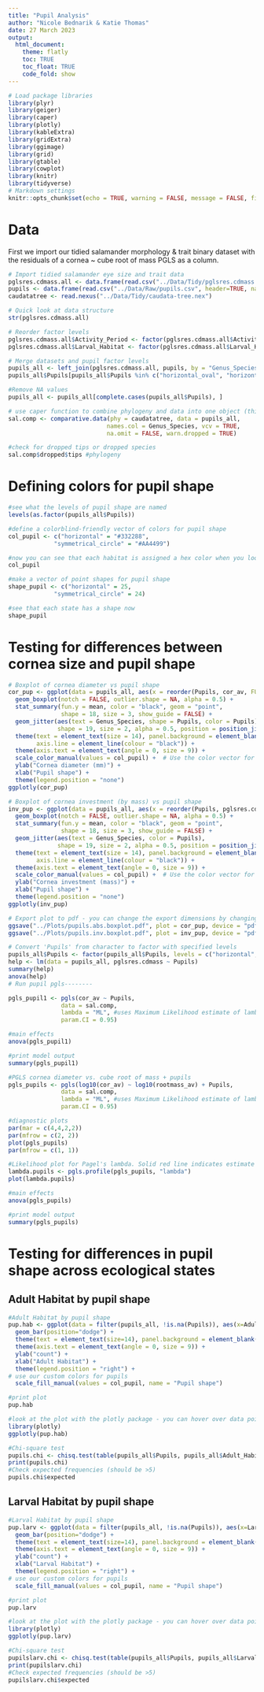 ```yaml
---
title: "Pupil Analysis"
author: "Nicole Bednarik & Katie Thomas"
date: 27 March 2023
output:
  html_document:
    theme: flatly
    toc: TRUE
    toc_float: TRUE
    code_fold: show
---
```


```r
# Load package libraries
library(plyr)
library(geiger)
library(caper)
library(plotly)
library(kableExtra)
library(gridExtra)
library(ggimage)
library(grid)
library(gtable)
library(cowplot)
library(knitr)
library(tidyverse)
# Markdown settings
knitr::opts_chunk$set(echo = TRUE, warning = FALSE, message = FALSE, fig.height = 4.5, fig.width=8)
```

# Data

First we import our tidied salamander morphology & trait binary dataset with the residuals of a cornea ~ cube root of mass PGLS as a column.

```r
# Import tidied salamander eye size and trait data
pglsres.cdmass.all <- data.frame(read.csv("../Data/Tidy/pglsres.cdmass.all.csv", header=TRUE, na.strings=c("", "NA", " ","<1")))
pupils <- data.frame(read.csv("../Data/Raw/pupils.csv", header=TRUE, na.strings=c("", "NA", " ","<1")))
caudatatree <- read.nexus("../Data/Tidy/caudata-tree.nex")

# Quick look at data structure
str(pglsres.cdmass.all)

# Reorder factor levels
pglsres.cdmass.all$Activity_Period <- factor(pglsres.cdmass.all$Activity_Period, levels = c("nocturnal", "diurnal", "both"))
pglsres.cdmass.all$Larval_Habitat <- factor(pglsres.cdmass.all$Larval_Habitat, levels = c("lentic water", "lotic water", "both", "no larva"))

# Merge datasets and pupil factor levels
pupils_all <- left_join(pglsres.cdmass.all, pupils, by = "Genus_Species")
pupils_all$Pupils[pupils_all$Pupils %in% c("horizontal_oval", "horizontal_slit", "horizontal_upside_down_triangle")] <- "horizontal"

#Remove NA values
pupils_all <- pupils_all[complete.cases(pupils_all$Pupils), ]

# use caper function to combine phylogeny and data into one object (this function also matches species names in tree and dataset)
sal.comp <- comparative.data(phy = caudatatree, data = pupils_all, 
                            names.col = Genus_Species, vcv = TRUE, 
                            na.omit = FALSE, warn.dropped = TRUE)

#check for dropped tips or dropped species
sal.comp$dropped$tips #phylogeny
```

# Defining colors for pupil shape

```r
#see what the levels of pupil shape are named
levels(as.factor(pupils_all$Pupils))

#define a colorblind-friendly vector of colors for pupil shape
col_pupil <- c("horizontal" = "#332288",
             "symmetrical_circle" = "#AA4499")

#now you can see that each habitat is assigned a hex color when you look at the vector
col_pupil

#make a vector of point shapes for pupil shape
shape_pupil <- c("horizontal" = 25,
             "symmetrical_circle" = 24)

#see that each state has a shape now
shape_pupil
```

# Testing for differences between cornea size and pupil shape

```r
# Boxplot of cornea diameter vs pupil shape
cor_pup <- ggplot(data = pupils_all, aes(x = reorder(Pupils, cor_av, FUN = mean), y = cor_av)) +
  geom_boxplot(notch = FALSE, outlier.shape = NA, alpha = 0.5) +
  stat_summary(fun.y = mean, color = "black", geom = "point", 
               shape = 18, size = 3, show_guide = FALSE) +
  geom_jitter(aes(text = Genus_Species, shape = Pupils, color = Pupils), 
              shape = 19, size = 2, alpha = 0.5, position = position_jitter(0.15)) +
  theme(text = element_text(size = 14), panel.background = element_blank(), 
        axis.line = element_line(colour = "black")) +
  theme(axis.text = element_text(angle = 0, size = 9)) +
  scale_color_manual(values = col_pupil) +  # Use the color vector for manual color coloring based on pupil shape
  ylab("Cornea diameter (mm)") +
  xlab("Pupil shape") +
  theme(legend.position = "none")
ggplotly(cor_pup)

# Boxplot of cornea investment (by mass) vs pupil shape
inv_pup <- ggplot(data = pupils_all, aes(x = reorder(Pupils, pglsres.cdmass, FUN = mean), y = pglsres.cdmass)) +
  geom_boxplot(notch = FALSE, outlier.shape = NA, alpha = 0.5) +
  stat_summary(fun.y = mean, color = "black", geom = "point", 
               shape = 18, size = 3, show_guide = FALSE) +
  geom_jitter(aes(text = Genus_Species, color = Pupils), 
              shape = 19, size = 2, alpha = 0.5, position = position_jitter(0.15)) +
  theme(text = element_text(size = 14), panel.background = element_blank(), 
        axis.line = element_line(colour = "black")) +
  theme(axis.text = element_text(angle = 0, size = 9)) +
  scale_color_manual(values = col_pupil) +  # Use the color vector for manual color coloring based on Larval Habitat
  ylab("Cornea investment (mass)") +
  xlab("Pupil shape") +
  theme(legend.position = "none")
ggplotly(inv_pup)

# Export plot to pdf - you can change the export dimensions by changing the height and width numbers to make it fit well on your poster!
ggsave("../Plots/pupils.abs.boxplot.pdf", plot = cor_pup, device = "pdf")
ggsave("../Plots/pupils.inv.boxplot.pdf", plot = inv_pup, device = "pdf")


```

```r
# Convert 'Pupils' from character to factor with specified levels
pupils_all$Pupils <- factor(pupils_all$Pupils, levels = c("horizontal", "symmetrical_circle"))
help <- lm(data = pupils_all, pglsres.cdmass ~ Pupils)
summary(help)
anova(help)
# Run pupil pgls--------

pgls_pupil1 <- pgls(cor_av ~ Pupils,
               data = sal.comp, 
               lambda = "ML", #uses Maximum Likelihood estimate of lambda
               param.CI = 0.95)

#main effects
anova(pgls_pupil1)

#print model output 
summary(pgls_pupil1)

#PGLS cornea diameter vs. cube root of mass + pupils
pgls_pupils <- pgls(log10(cor_av) ~ log10(rootmass_av) + Pupils,
               data = sal.comp, 
               lambda = "ML", #uses Maximum Likelihood estimate of lambda
               param.CI = 0.95)

#diagnostic plots
par(mar = c(4,4,2,2))
par(mfrow = c(2, 2))
plot(pgls_pupils)
par(mfrow = c(1, 1))

#Likelihood plot for Pagel's lambda. Solid red line indicates estimate for lambda and broken red lines indcaite the 95% confidence interval
lambda.pupils <- pgls.profile(pgls_pupils, "lambda")
plot(lambda.pupils)

#main effects
anova(pgls_pupils)

#print model output 
summary(pgls_pupils)

```

# Testing for differences in pupil shape across ecological states

## Adult Habitat by pupil shape

```r
#Adult Habitat by pupil shape
pup.hab <- ggplot(data = filter(pupils_all, !is.na(Pupils)), aes(x=Adult_Habitat, fill=Pupils)) +
  geom_bar(position="dodge") + 
  theme(text = element_text(size=14), panel.background = element_blank(), axis.line = element_line(colour = "black")) +
  theme(axis.text = element_text(angle = 0, size = 9)) +
  ylab("count") +
  xlab("Adult Habitat") +
  theme(legend.position = "right") +
# use our custom colors for pupils
  scale_fill_manual(values = col_pupil, name = "Pupil shape") 

#print plot
pup.hab

#look at the plot with the plotly package - you can hover over data points to see what each species is, great way to check outliers!
library(plotly)
ggplotly(pup.hab)

```

```r
#Chi-square test
pupils.chi <- chisq.test(table(pupils_all$Pupils, pupils_all$Adult_Habitat))
print(pupils.chi)
#Check expected frequencies (should be >5)
pupils.chi$expected

```

## Larval Habitat by pupil shape

```r
#Larval Habitat by pupil shape
pup.larv <- ggplot(data = filter(pupils_all, !is.na(Pupils)), aes(x=Larval_Habitat, fill=Pupils)) +
  geom_bar(position="dodge") + 
  theme(text = element_text(size=14), panel.background = element_blank(), axis.line = element_line(colour = "black")) +
  theme(axis.text = element_text(angle = 0, size = 9)) +
  ylab("count") +
  xlab("Larval Habitat") +
  theme(legend.position = "right") +
# use our custom colors for pupils
  scale_fill_manual(values = col_pupil, name = "Pupil shape") 

#print plot
pup.larv

#look at the plot with the plotly package - you can hover over data points to see what each species is, great way to check outliers!
library(plotly)
ggplotly(pup.larv)

```

```r
#Chi-square test
pupilslarv.chi <- chisq.test(table(pupils_all$Pupils, pupils_all$Larval_Habitat))
print(pupilslarv.chi)
#Check expected frequencies (should be >5)
pupilslarv.chi$expected

```

